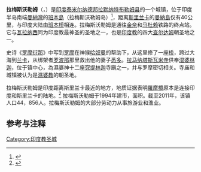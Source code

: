 {{Infobox settlement
| name                            = 拉梅斯沃勒姆
| native name                     = இராமேஸ்வரம்
| settlement_type                 = 城镇
| image_skyline                   = Rameswaram montage image.jpg
| image_caption                   = 寺庙、[[班本桥|班本桥]]和渔船
| pushpin_map                     = India Tamil Nadu#India
| pushpin_label_position          = right
| coordinates                     = {{coord|9.288|N|79.313|E|display=inline,title}}
| subdivision_type                = 国家
| subdivision_name                = {{IND}}
| subdivision_type1               = 邦
| subdivision_name1               = [[泰米尔纳德邦|泰米尔纳德邦]]
| subdivision_type2               = 县
| subdivision_name2               = [[拉默纳特布勒姆县|拉默纳特布勒姆县]]
| unit_pref                       = 公制
| area_total_km2                  = 55
| elevation_footnotes             = 
| elevation_m                     = 10
| population_total                = 44,856
| population_as_of                = 2011
| population_rank                 = 
| population_density_km2          = auto
| demographics_type1              = 语言
| demographics1_title1            = 官方语言
| demographics1_info1             = [[泰米尔语|泰米尔语]], 英语
| timezone1                       = [[印度标准时间|印度标准时间]]
| utc_offset1                     = +5:30
| postal_code_type                = 邮政编码
| postal_code                     = 623526
| registration_plate              = TN 65
| website                         = 
| footnotes                       = 
}}
{{location map+|India|float=right|width=270|caption='''查尔达姆'''|places=
{{location map~|India|label=[[巴德里纳特普里|巴德里纳特普里]]|position=left|lat=30.73|long=79.48}}
{{location map~|India|label=[[德瓦尔卡|德瓦尔卡]]|position=right|lat=22.23|long=68.97}}
{{location map~|India|label=[[普里|普里]]|position=left|lat=19.81|long=85.83}}
{{location map~|India|label=拉梅斯沃勒姆|position=left|lat=9.28|long=79.3}}
}}
'''拉梅斯沃勒姆'''（{{lang-fr|இராமேஸ்வரம்}}，{{IPA-ta|ɾaːmeːsʋaɾam}}）是[[印度|印度]][[泰米尔纳德邦|泰米尔纳德邦]][[拉默纳特布勒姆县|拉默纳特布勒姆县]]的一个城镇，位于印度半岛南端[[曼納灣|曼納灣]]的[[班本島|班本島]]（拉梅斯沃勒姆岛）<ref>{{cite web|url=http://www.financialexpress.com/article/travel/cover-story-travel/temple-towns-of-india/235457/|title=Temple Towns of India|archiveurl=https://web.archive.org/web/20160419044120/http://www.financialexpress.com/article/travel/cover-story-travel/temple-towns-of-india/235457/|archivedate=2016-04-19|access-date=4 May 2016}}</ref>，距离[[斯里兰卡|斯里兰卡]]的[[曼納島|曼納島]]仅有40公里，与印度大陆由[[班本桥|班本桥]]相连。拉梅斯沃勒姆是通往[[金奈|金奈]]和[[马杜赖|马杜赖]]铁路的终点站。它与[[瓦拉纳西|瓦拉纳西]]同为印度教最神圣的圣地之一，也是[[印度教|印度教]]的四大[[查尔达姆|查尔达姆]]朝圣地之一。

史诗《[[罗摩衍那|罗摩衍那]]》中写到[[罗摩|罗摩]]在神猴[[哈奴曼|哈奴曼]]的帮助下，从这里修了一座[[羅摩橋|桥]]，跨过大海到[[兰卡_(印度史诗)|兰卡]]，从绑架者[[罗波那|罗波那]]那里救出他的妻子[[悉多|悉多]]。[[拉马纳塔斯瓦米寺|拉马纳塔斯瓦米寺]]供奉[[湿婆|湿婆]][[究提林迦|林迦]]，位于镇中心，為濕婆神十二座[[究提林迦|究提林迦]]寺廟之一，并与罗摩密切相关。寺庙和城镇被认为是[[濕婆教|濕婆教]]的朝圣地。{{sfn|Gibson|2002|p=42}}{{sfn|Ayyar|1991| pp=492–495}}

拉梅斯沃勒姆是印度距离斯里兰卡最近的地方，地质证据表明[[羅摩橋|羅摩橋]]原本是连接印度和斯里兰卡的陆地。<ref>{{cite encyclopedia|title=Adam's bridge |url=http://www.britannica.com/place/Adams-Bridge |encyclopedia=[[Encyclopædia_Britannica|Encyclopædia Britannica]] |year=2007 |accessdate=2007-09-14 |archiveurl=https://web.archive.org/web/20080113002452/http://www.britannica.com/eb/article-9003680 |archivedate=2008-01-13}}</ref> 拉梅斯沃勒姆于1994年建市，面积{{convert|53|km2|sqmi|abbr=on}}。截至2011年，该镇人口44，856人。拉梅斯沃勒姆的大部分劳动力从事旅游业和渔业。

== 参考与注释 ==
{{reflist
| colwidth = 20em
| refs =
}}

[[Category:印度教圣城|Category:印度教圣城]]